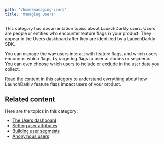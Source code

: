 ```yaml
---
path: '/home/managing-users'
title: 'Managing Users'
---
```


This category has documentation topics about LaunchDarkly users. Users are people or entities who encounter feature flags in your product. They appear in the Users dashboard after they are identified by a LaunchDarkly SDK.

You can manage the way users interact with feature flags, and which users encounter which flags, by targeting flags to user attributes or segments. You can even choose which users to include or exclude in the user data you collect.

Read the content in this category to understand everything about how LaunchDarkly feature flags impact users of your product.

## Related content

Here are the topics in this category:

- [The Users dashboard](./the-user-dashboard)
- [Setting user attributes](./private-user-attributes)
- [Building user segments](./segmenting-users)
- [Anonymous users](./anonymous-users)
